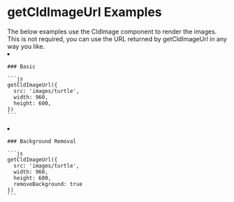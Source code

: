 


<Head>
  <title>getCldImageUrl Examples - Next Cloudinary</title>
  <meta name="og:title" content="getCldImageUrl Examples - Next Cloudinary" />
  <meta name="og:url" content={`https://next-cloudinary.spacejelly.dev/components/getcldimageurl/examples`} />
</Head>

<OgImage
  title="getCldImageUrl Examples"
  twitterTitle="getCldImageUrl Examples"
/>

# getCldImageUrl Examples

<Callout emoji={false}>
  The below examples use the CldImage component to render the images. This is not required, you can use the URL returned by getCldImageUrl in any way you like.
</Callout>

<ImageGrid>
  <li>
    <CldImage
      src={getCldImageUrl({
        src: `${process.env.IMAGES_DIRECTORY}/turtle`,
        width: 960,
        height: 600,
      })}
      width="960"
      height="600"
      sizes="(max-width: 480px) 100vw, 50vw"
      alt=""
    />

    ### Basic

    ```js
    getCldImageUrl({
      src: 'images/turtle',
      width: 960,
      height: 600,
    })
    ```
  </li>
  <li>
    <CldImage
      src={getCldImageUrl({
        src: `${process.env.IMAGES_DIRECTORY}/turtle`,
        width: 960,
        height: 600,
        removeBackground: true
      })}
      width="960"
      height="600"
      sizes="(max-width: 480px) 100vw, 50vw"
      alt=""
    />

    ### Background Removal

    ```js
    getCldImageUrl({
      src: 'images/turtle',
      width: 960,
      height: 600,
      removeBackground: true
    })
    ```
  </li>
</ImageGrid>